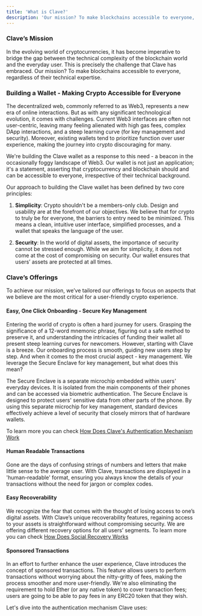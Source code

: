 ```yaml
---
title: 'What is Clave?'
description: 'Our mission? To make blockchains accessible to everyone, regardless of their technical expertise.'
---
```

### Clave’s Mission

In the evolving world of cryptocurrencies, it has become imperative to bridge the gap between the technical complexity of the blockchain world and the everyday user. This is precisely the challenge that Clave has embraced. Our mission? To make blockchains accessible to everyone, regardless of their technical expertise.

### Building a Wallet - Making Crypto Accessible for Everyone

The decentralized web, commonly referred to as Web3, represents a new era of online interactions. But as with any significant technological evolution, it comes with challenges. Current Web3 interfaces are often not user-centric, leaving many feeling alienated with high gas fees, complex DApp interactions, and a steep learning curve (for key management and security). Moreover, existing wallets tend to prioritize function over user experience, making the journey into crypto discouraging for many.

We're building the Clave wallet as a response to this need - a beacon in the occasionally foggy landscape of Web3. Our wallet is not just an application; it's a statement, asserting that cryptocurrency and blockchain should and can be accessible to everyone, irrespective of their technical background.

Our approach to building the Clave wallet has been defined by two core principles:

1. **Simplicity**: Crypto shouldn't be a members-only club. Design and usability are at the forefront of our objectives. We believe that for crypto to truly be for everyone, the barriers to entry need to be minimized. This means a clean, intuitive user interface, simplified processes, and a wallet that speaks the language of the user.

2. **Security**: In the world of digital assets, the importance of security cannot be stressed enough. While we aim for simplicity, it does not come at the cost of compromising on security. Our wallet ensures that users’ assets are protected at all times.

### Clave’s Offerings

To achieve our mission, we’ve tailored our offerings to focus on aspects that we believe are the most critical for a user-friendly crypto experience.

#### Easy, One Click Onboarding - Secure Key Management

Entering the world of crypto is often a hard journey for users. Grasping the significance of a 12-word mnemonic phrase, figuring out a safe method to preserve it, and understanding the intricacies of funding their wallet all present steep learning curves for newcomers. However, starting with Clave is a breeze. Our onboarding process is smooth, guiding new users step by step. And when it comes to the most crucial aspect - key management. We leverage the Secure Enclave for key management, but what does this mean?

The Secure Enclave is a separate microchip embedded within users' everyday devices. It is isolated from the main components of their phones and can be accessed via biometric authentication. The Secure Enclave is designed to protect users' sensitive data from other parts of the phone. By using this separate microchip for key management, standard devices effectively achieve a level of security that closely mirrors that of hardware wallets.

To learn more you can check [How Does Clave's Authentication Mechanism Work](clave-authentication)
#### Human Readable Transactions

Gone are the days of confusing strings of numbers and letters that make little sense to the average user. With Clave, transactions are displayed in a 'human-readable' format, ensuring you always know the details of your transactions without the need for jargon or complex codes.

#### Easy Recoverability

We recognize the fear that comes with the thought of losing access to one’s digital assets. With Clave’s unique recoverability features, regaining access to your assets is straightforward without compromising security. We are offering different recovery options for all users’ segments. 
To learn more you can check [How Does Social Recovery Works](recovery-technical#second-recovery-option%3A-social-recovery)

#### Sponsored Transactions

In an effort to further enhance the user experience, Clave introduces the concept of sponsored transactions. This feature allows users to perform transactions without worrying about the nitty-gritty of fees, making the process smoother and more user-friendly. We're also eliminating the requirement to hold Ether (or any native token) to cover transaction fees; users are going to be able to pay fees in any ERC20 token that they wish.

Let's dive into the authentication mechanism Clave uses:
